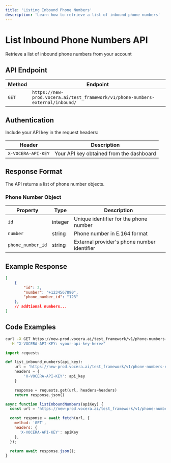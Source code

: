 ```yaml
---
title: 'Listing Inbound Phone Numbers'
description: 'Learn how to retrieve a list of inbound phone numbers'
---
```


# List Inbound Phone Numbers API
Retrieve a list of inbound phone numbers from your account

## API Endpoint

| Method | Endpoint |
|--------|----------|
| `GET` | `https://new-prod.vocera.ai/test_framework/v1/phone-numbers-external/inbound/` |

## Authentication

Include your API key in the request headers:

| Header | Description |
|--------|--------|
| `X-VOCERA-API-KEY` | Your API key obtained from the dashboard |

## Response Format

The API returns a list of phone number objects.

### Phone Number Object

| Property | Type | Description |
|----------|------|-------------|
| `id` | integer | Unique identifier for the phone number |
| `number` | string | Phone number in E.164 format |
| `phone_number_id` | string | External provider's phone number identifier |

## Example Response

```json
[
    {
        "id": 2,
        "number": "+1234567890",
        "phone_number_id": "123"
    },
    // addtional numbers...
]
```

## Code Examples

<CodeGroup>

```bash Curl
curl -X GET https://new-prod.vocera.ai/test_framework/v1/phone-numbers-external/inbound/ \
  -H "X-VOCERA-API-KEY: <your-api-key-here>"
```

```python Python
import requests

def list_inbound_numbers(api_key):
    url = 'https://new-prod.vocera.ai/test_framework/v1/phone-numbers-external/inbound/'
    headers = {
        'X-VOCERA-API-KEY': api_key
    }

    response = requests.get(url, headers=headers)
    return response.json()
```

```javascript JavaScript
async function listInboundNumbers(apiKey) {
  const url = 'https://new-prod.vocera.ai/test_framework/v1/phone-numbers-external/inbound/';

  const response = await fetch(url, {
    method: 'GET',
    headers: {
      'X-VOCERA-API-KEY': apiKey
    },
  });

  return await response.json();
}
```
</CodeGroup>
